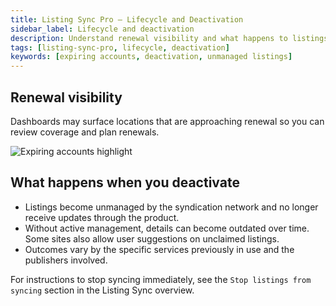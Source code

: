 ```yaml
---
title: Listing Sync Pro – Lifecycle and Deactivation
sidebar_label: Lifecycle and deactivation
description: Understand renewal visibility and what happens to listings after deactivation.
tags: [listing-sync-pro, lifecycle, deactivation]
keywords: [expiring accounts, deactivation, unmanaged listings]
---
```


## Renewal visibility

Dashboards may surface locations that are approaching renewal so you can review coverage and plan renewals.

![Expiring accounts highlight](./img/expiring-listing-sync-pro-accounts.png)

## What happens when you deactivate

- Listings become unmanaged by the syndication network and no longer receive updates through the product.
- Without active management, details can become outdated over time. Some sites also allow user suggestions on unclaimed listings.
- Outcomes vary by the specific services previously in use and the publishers involved.

For instructions to stop syncing immediately, see the `Stop listings from syncing` section in the Listing Sync overview.

